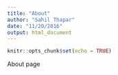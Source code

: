 ```yaml
---
title: "About"
author: "Sahil Thapar"
date: "11/20/2016"
output: html_document
---
```


```r
knitr::opts_chunk$set(echo = TRUE)
```

About page
